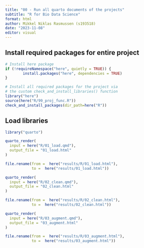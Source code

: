 ```yaml
---
title: "00 - Run all quarto documents of the projects"
subtitle: "R for Bio Data Science"
format: html
author: Mikkel Niklas Rasmussen (s193518)
date: "2023-11-08"
editor: visual
---
```


## Install required packages for entire project

```r
# Install here package
if (!requireNamespace("here", quietly = TRUE)) {
        install.packages("here", dependencies = TRUE)
}

# Install all required packages for the project via 
# the custom check_and_install_libraries() function
library("here")
source(here("R/99_proj_func.R"))
check_and_install_packages(dir_path=here("R"))
```

## Load libraries

```r
library("quarto")
```

```r
quarto_render(
  input = here("R/01_load.qmd"),
  output_file = "01_load.html"
)

file.rename(from =  here("results/R/01_load.html"),
            to =  here("results/01_load.html"))

quarto_render(
  input = here("R/02_clean.qmd"),
  output_file = "02_clean.html"
)

file.rename(from =  here("results/R/02_clean.html"),
            to =  here("results/02_clean.html"))

quarto_render(
  input = here("R/03_augment.qmd"),
  output_file = "03_augment.html"
)

file.rename(from =  here("results/R/03_augment.html"),
            to =  here("results/03_augment.html"))

```

